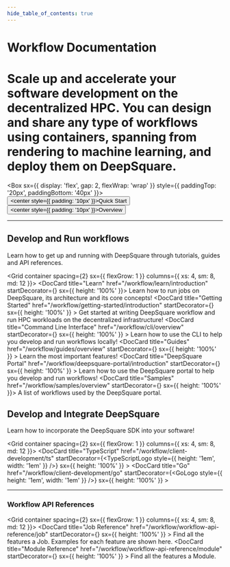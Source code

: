 ```yaml
---
hide_table_of_contents: true
---
```


# Workflow Documentation


<h1 style={{ opacity: 0.8, fontSize: '24pt' }}>
  Scale up and accelerate your software development on the decentralized HPC. You can design and share any type of
  workflows using containers, spanning from rendering to machine learning, and deploy them on DeepSquare.
</h1>

<Box sx={{ display: 'flex', gap: 2, flexWrap: 'wrap' }} style={{ paddingTop: '20px', paddingBottom: '40px' }}>
  <Button component={Link} size="lg" to="/workflow/quick-start">
    <center style={{ padding: '10px' }}>Quick Start</center>
  </Button>
  <Button component={Link} size="lg" variant="outlined" size="lg" to="/workflow/learn/introduction">
    <center style={{ padding: '10px' }}>Overview</center>
  </Button>
</Box>

---

## Develop and Run workflows

Learn how to get up and running with DeepSquare through tutorials, guides and API references.

<Grid container spacing={2} sx={{ flexGrow: 1 }} columns={{ xs: 4, sm: 8, md: 12 }}>
  <Grid xs={6}>
    <DocCard title="Learn" href="/workflow/learn/introduction" startDecorator={<SchoolIcon />} sx={{ height: '100%' }}>
      Learn how to run jobs on DeepSquare, its architecture and its core concepts!
    </DocCard>
  </Grid>
  <Grid xs={6}>
    <DocCard
      title="Getting Started"
      href="/workflow/getting-started/introduction"
      startDecorator={<DirectionsRunIcon />}
      sx={{ height: '100%' }}
    >
      Get started at writing DeepSquare workflow and run HPC workloads on the decentralized infrastructure!
    </DocCard>
  </Grid>
  <Grid xs={6}>
    <DocCard
      title="Command Line Interface"
      href="/workflow/cli/overview"
      startDecorator={<TerminalIcon />}
      sx={{ height: '100%' }}
    >
      Learn how to use the CLI to help you develop and run workflows locally!
    </DocCard>
  </Grid>
  <Grid xs={6}>
    <DocCard
      title="Guides"
      href="/workflow/guides/overview"
      startDecorator={<LibraryBooksIcon />}
      sx={{ height: '100%' }}
    >
      Learn the most important features!
    </DocCard>
  </Grid>
  <Grid xs={6}>
    <DocCard
      title="DeepSquare Portal"
      href="/workflow/deepsquare-portal/introduction"
      startDecorator={<VideoLabelIcon />}
      sx={{ height: '100%' }}
    >
      Learn how to use the DeepSquare portal to help you develop and run workflows!
    </DocCard>
  </Grid>
  <Grid xs={6}>
    <DocCard title="Samples" href="/workflow/samples/overview" startDecorator={<StarIcon />} sx={{ height: '100%' }}>
      A list of workflows used by the DeepSquare portal.
    </DocCard>
  </Grid>
</Grid>

## Develop and Integrate DeepSquare

Learn how to incorporate the DeepSquare SDK into your software!

<Grid container spacing={2} sx={{ flexGrow: 1 }} columns={{ xs: 4, sm: 8, md: 12 }}>
  <Grid xs={3}>
    <DocCard
      title="TypeScript"
      href="/workflow/client-development/ts"
      startDecorator={<TypeScriptLogo style={{ height: '1em', width: '1em' }} />}
      sx={{ height: '100%' }}
    ></DocCard>
  </Grid>
  <Grid xs={3}>
    <DocCard
      title="Go"
      href="/workflow/client-development/go"
      startDecorator={<GoLogo style={{ height: '1em', width: '1em' }} />}
      sx={{ height: '100%' }}
    ></DocCard>
  </Grid>
</Grid>

---

### Workflow API References

<Grid container spacing={2} sx={{ flexGrow: 1 }} columns={{ xs: 4, sm: 8, md: 12 }}>
  <Grid xs={6}>
    <DocCard
      title="Job Reference"
      href="/workflow/workflow-api-reference/job"
      startDecorator={<WorkIcon />}
      sx={{ height: '100%' }}
    >
      Find all the features a Job. Examples for each feature are shown here.
    </DocCard>
  </Grid>
  <Grid xs={6}>
    <DocCard
      title="Module Reference"
      href="/workflow/workflow-api-reference/module"
      startDecorator={<RadioButtonCheckedIcon />}
      sx={{ height: '100%' }}
    >
      Find all the features a Module.
    </DocCard>
  </Grid>
</Grid>
